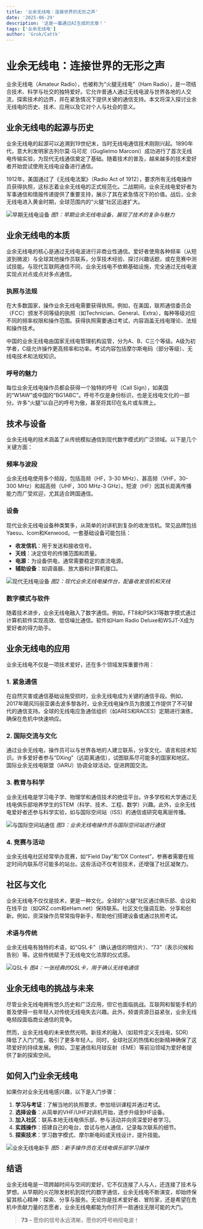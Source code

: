 ```yaml
---
title: '业余无线电：连接世界的无形之声'
date: '2025-06-29'
description: '这是一篇通过AI生成的文章！'
tags: ['业余无线电']
author: 'Grok/Cattk'
---
```



# 业余无线电：连接世界的无形之声

业余无线电（Amateur Radio），也被称为“火腿无线电”（Ham Radio），是一项结合技术、科学与社交的独特爱好。它允许普通人通过无线电波与世界各地的人交流，探索技术的边界，并在紧急情况下提供关键的通信支持。本文将深入探讨业余无线电的历史、技术、应用以及它对个人与社会的意义。

## 业余无线电的起源与历史

业余无线电的起源可以追溯到19世纪末，当时无线电通信技术刚刚兴起。1890年代，意大利发明家古列尔莫·马可尼（Guglielmo Marconi）成功进行了首次无线电传输实验，为现代无线通信奠定了基础。随着技术的普及，越来越多的技术爱好者开始尝试使用无线电设备进行通信。

1912年，美国通过了《无线电法案》（Radio Act of 1912），要求所有无线电操作员获得执照，这标志着业余无线电的正式规范化。二战期间，业余无线电爱好者为军事通信和情报传递提供了重要支持，展示了其在紧急情况下的价值。战后，业余无线电进入黄金时期，全球范围内的“火腿”社区迅速扩大。

![早期无线电设备](https://img.cattk.com/20250629/AQADPMsxG5BxCVd9.jpg)
*图1：早期业余无线电设备，展现了技术的复杂与魅力*

## 业余无线电的本质

业余无线电的核心是通过无线电波进行非商业性通信。爱好者使用各种频率（从短波到微波）与全球其他操作员联系，分享技术经验、探讨兴趣话题，或在竞赛中测试技能。与现代互联网通信不同，业余无线电不依赖基础设施，完全通过无线电波实现点对点或点对多点通信。

### 执照与法规

在大多数国家，操作业余无线电需要获得执照。例如，在美国，联邦通信委员会（FCC）颁发不同等级的执照（如Technician、General、Extra），每种等级对应不同的频率权限和操作范围。获得执照需要通过考试，内容涵盖无线电理论、法规和操作技术。

中国的业余无线电由国家无线电管理机构监管，分为A、B、C三个等级。A级为初学者，C级允许操作更高频率和功率。考试内容包括摩尔斯电码（部分等级）、无线电技术和法规知识。

### 呼号的魅力

每位业余无线电操作员都会获得一个独特的呼号（Call Sign），如美国的“W1AW”或中国的“BG1ABC”。呼号不仅是身份标识，也是无线电文化的一部分。许多“火腿”以自己的呼号为傲，甚至将其印在名片或车牌上。

## 技术与设备

业余无线电的技术涵盖了从传统模拟通信到现代数字模式的广泛领域。以下是几个关键方面：

### 频率与波段

业余无线电使用多个频段，包括高频（HF，3-30 MHz）、甚高频（VHF，30-300 MHz）和超高频（UHF，300 MHz-3 GHz）。短波（HF）因其长距离传播能力而广受欢迎，尤其适合跨国通信。

### 设备

现代业余无线电设备种类繁多，从简单的对讲机到复杂的收发信机。常见品牌包括Yaesu、Icom和Kenwood。一套基础设备可能包括：

- **收发信机**：用于发送和接收信号。
- **天线**：决定信号的传播范围和质量。
- **电源**：为设备供电，通常需要稳定的直流电源。
- **辅助设备**：如调谐器、放大器和计算机接口。

![现代无线电设备](https://img.cattk.com/20250629/AQADPssxG5BxCVd9.jpg)
*图2：现代业余无线电操作台，配备收发信机和天线*

### 数字模式与软件

随着技术进步，业余无线电融入了数字通信。例如，FT8和PSK31等数字模式通过计算机软件实现高效、低信噪比通信。软件如Ham Radio Deluxe和WSJT-X成为爱好者的得力助手。

## 业余无线电的应用

业余无线电不仅是一项技术爱好，还在多个领域发挥重要作用：

### 1. 紧急通信

在自然灾害或通信基础设施受损时，业余无线电成为关键的通信手段。例如，2017年飓风玛丽亚袭击波多黎各时，业余无线电操作员为救援工作提供了不可替代的通信支持。全球的无线电应急通信组织（如ARES和RACES）定期进行演练，确保在危机中快速响应。

### 2. 国际交流与文化

通过业余无线电，操作员可以与世界各地的人建立联系，分享文化、语言和技术知识。许多爱好者参与“DXing”（远距离通信），试图联系尽可能多的国家和地区。国际业余无线电联盟（IARU）协调全球活动，促进跨国交流。

### 3. 教育与科学

业余无线电是学习电子学、物理学和通信技术的绝佳平台。许多学校和大学通过无线电俱乐部培养学生的STEM（科学、技术、工程、数学）兴趣。此外，业余无线电爱好者还参与科学实验，如与国际空间站（ISS）的通信或研究电离层传播。

![与国际空间站通信](https://img.cattk.com/20250629/AQADO8sxG5BxCVd9.jpg)
*图3：业余无线电操作员与国际空间站进行通信*

### 4. 竞赛与活动

业余无线电社区经常举办竞赛，如“Field Day”和“DX Contest”，参赛者需要在规定时间内联系尽可能多的站台。这些活动不仅考验技术，还增强了社区凝聚力。

## 社区与文化

业余无线电不仅仅是技术，更是一种文化。全球的“火腿”社区通过俱乐部、会议和在线平台（如QRZ.com和eHam.net）保持联系。社区文化强调互助、分享和创新。例如，资深操作员常常指导新手，帮助他们搭建设备或通过执照考试。

### 术语与传统

业余无线电有独特的术语，如“QSL卡”（确认通信的明信片）、“73”（表示问候和告别）等。这些传统赋予了无线电文化浓厚的仪式感。

![QSL卡](https://img.cattk.com/20250629/AQADQcsxG5BxCVd9.jpg)
*图4：一张经典的QSL卡，用于确认无线电通信*

## 业余无线电的挑战与未来

尽管业余无线电拥有悠久历史和广泛应用，但它也面临挑战。互联网和智能手机的普及使得一些年轻人对传统无线电失去兴趣。此外，频谱资源日益紧张，业余无线电频段面临商业通信的竞争。

然而，业余无线电的未来依然光明。新技术的融入（如软件定义无线电，SDR）降低了入门门槛，吸引了更多年轻人。同时，全球社区的热情和创新精神确保了这项爱好的持续发展。例如，卫星通信和月球反射（EME）等前沿领域为爱好者提供了新的探索空间。

## 如何入门业余无线电

如果你对业余无线电感兴趣，以下是入门步骤：

1. **学习与考证**：了解当地的执照要求，参加培训课程并通过考试。
2. **选择设备**：从简单的VHF/UHF对讲机开始，逐步升级到HF设备。
3. **加入社区**：联系本地无线电俱乐部，参与活动并向资深爱好者学习。
4. **实践操作**：搭建自己的电台，尝试与他人通信，记录每次联系的细节。
5. **探索技术**：学习数字模式、摩尔斯电码或天线设计，提升技能。

![业余无线电新手](https://img.cattk.com/20250629/AQADPcsxG5BxCVd9.jpg)
*图5：新手操作员在无线电俱乐部学习操作*

## 结语

业余无线电是一项跨越时间与空间的爱好，它不仅连接了人与人，还连接了技术与梦想。从早期的火花隙发射机到现代的数字通信，业余无线电不断演变，却始终保留其核心精神：探索、分享与服务。无论你是技术爱好者、冒险家，还是希望在危机中贡献力量的志愿者，业余无线电都能为你打开一扇通往无限可能的大门。

> **73** – 愿你的信号永远清晰，愿你的呼号响彻电波！
